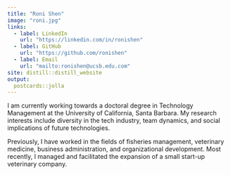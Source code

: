 ```yaml
---
title: "Roni Shen"
image: "roni.jpg"
links:
  - label: LinkedIn
    url: "https://linkedin.com/in/ronishen"
  - label: GitHub
    url: "https://github.com/ronishen"
  - label: Email
    url: "mailto:ronishen@ucsb.edu.com"
site: distill::distill_website
output:
  postcards::jolla
---
```

 
I am currently working towards a doctoral degree in Technology Management at the University of California, Santa Barbara. My research interests include diversity in the tech industry, team dynamics, and social implications of future technologies.

Previously, I have worked in the fields of fisheries management, veterinary medicine, business administration, and organizational development. Most recently, I managed and facilitated the expansion of a small start-up veterinary company.